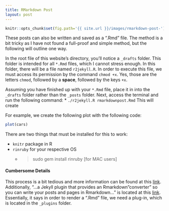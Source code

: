 ```yaml
---
title: RMarkdown Post
layout: post
---
```


```r
knitr::opts_chunk$set(fig.path='{{ site.url }}/images/rmarkdown-post-')
```

These posts can also be written and saved as a ".Rmd" file. The method is a bit tricky as I have not found a full-proof and simple method, but the following will outline one way.

In the root file of this website's directory, you'll notice a `_drafts` folder. This folder is intended for all `*.Rmd` files, which I cannot stress enough. In this folder, there will be a file named `r2jekyll.R`. In order to execute this file, we must access its permission by the command `chmod +x`. Yes, those are the letters `chmod`, followed by a **space**, followed by the keys `+x`. 

Assuming you have finished up with your `*.Rmd` file, place it in into the `_drafts` folder rather than the `_posts` folder. Next, access the terminal and run the following command:
	* `./r2jekyll.R rmarkdownpost.Rmd`
This will create 



For example, we create the following plot with the following code:
```r
plot(cars)
```

There are two things that must be installed for this to work:

 * `knitr` package in R
 * `rinruby` for your respective OS
 	* > sudo gem install rinruby [for MAC users]



#### Cumbersome Details

This process is a bit tedious and more information can be found at this [link](https://sites.google.com/a/ddahl.org/rinruby-users/). Additionally, "...a Jekyll plugin that provides an Rmarkdown "converter" so you can write your posts and pages in Rmarkdown..." is located at this [link](https://github.com/atbradley/jekyll-rmarkdown). Essentially, it says in order to render a ".Rmd" file, we need a plug-in, which is located in the `_plugins` folder. 


